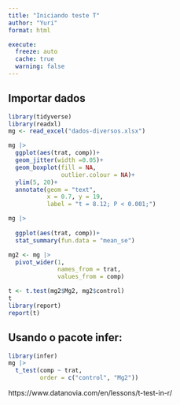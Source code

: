 ```yaml
---
title: "Iniciando teste T"
author: "Yuri"
format: html

execute: 
  freeze: auto
  cache: true
  warning: false
---
```


## Importar dados

```r
library(tidyverse)
library(readxl)
mg <- read_excel("dados-diversos.xlsx")
```

```r
mg |> 
  ggplot(aes(trat, comp))+
  geom_jitter(width =0.05)+
  geom_boxplot(fill = NA, 
               outlier.colour = NA)+
  ylim(5, 20)+
  annotate(geom = "text",
           x = 0.7, y = 19,
           label = "t = 8.12; P < 0.001;")
```

```r
mg |> 
  
  ggplot(aes(trat, comp))+
  stat_summary(fun.data = "mean_se")
```

```r
mg2 <- mg |> 
  pivot_wider(1, 
              names_from = trat,
              values_from = comp)
```

```r
t <- t.test(mg2$Mg2, mg2$control)
t
library(report)
report(t)
```

## Usando o pacote infer:

```r
library(infer)
mg |> 
  t_test(comp ~ trat,
         order = c("control", "Mg2"))
```

https://www.datanovia.com/en/lessons/t-test-in-r/
